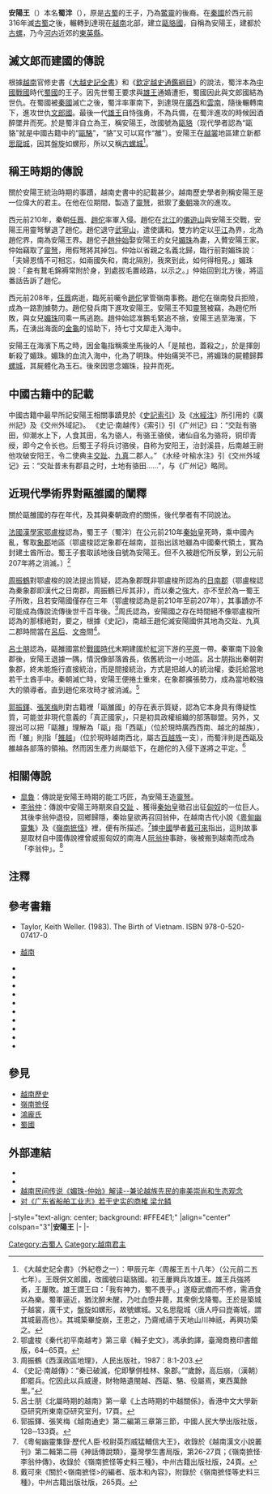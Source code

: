 {{百越君王
|名稱=安陽王<br><small>{{lang|vie|An Dương Vương}}</small>
|代數=
|前任=無
|繼任=無
|畫像=File:AnDuongVuong.jpg
|畫像大小=200px
|說明=位於[[越南|越南]][[胡志明市|胡志明市]]的安陽王雕像
|在位=－前208年
|年號=
|姓名=蜀泮
|封號=
|字=
|號=
|別名=
|出生年=
|逝世年=
|廟號=
|諡號=
|尊號=
|陵墓=
|父親=
|嫡母=
|母親=
|后妃=
|兄弟=
|姊妹=
|子女=
}}
{{越南歷史}}
'''安陽王'''（{{vie|v='''An Dương Vương'''|hn=安陽王}}）本名'''蜀泮'''（{{vie|v='''Thục Phán'''|hn=蜀泮}}），原是[[古蜀|古蜀]]的王子，乃為[[鱉靈|鱉靈]]的後裔。在[[秦國|秦國]]於西元前316年滅[[古蜀|古蜀]]之後，輾轉到達現在[[越南|越南]]北部，建立[[甌貉國|甌貉國]]，自稱為安陽王，建都於[[古螺|古螺]]，乃今[[河内|河内]]近郊的[[東英縣|東英縣]]。

==滅文郎而建國的傳說==
根據[[越南|越南]]官修史書《[[大越史記全書|大越史記全書]]》和《[[欽定越史通鑑綱目|欽定越史通鑑綱目]]》的說法，蜀泮本為[[中國|中國]][[戰國|戰國]]時代[[古蜀|蜀國]]的王子。因先世蜀王要求與[[雄王|雄王]]通婚遭拒，蜀國因此與文郎國結為世仇。在蜀國被[[秦國|秦國]]滅亡之後，蜀泮率軍南下，到達現在[[廣西|廣西]]和[[雲南|雲南]]，隨後輾轉南下，進攻世仇[[文郎國|文郎國]]。最後一代[[雄王|雄王]]自恃強勇，不為兵備，在蜀泮進攻的時候因酒醉墜井而死。於是蜀泮自立為王，稱安陽王，改國號為[[甌貉|甌貉]]（现代學者認為“甌貉”就是中國古籍中的“[[甌駱|甌駱]]”，“貉”又可以寫作“雒”）。安陽王在[[越裳|越裳]]地區建立新都[[思龍城|思龍城]]，因其盤旋如螺形，所以又稱[[古螺城|古螺城]]<ref>《大越史記全書》（外紀卷之一）：甲辰元年〈周赧王五十八年〉（公元前二五七年）。王既併文郎國，改國號曰甌貉國。初王屢興兵攻雄王。雄王兵強將勇，王屢敗。雄王謂王曰：「我有神力，蜀不畏乎。」遂廢武備而不修，需酒食以為樂。蜀軍逼近，猶沈醉未醒，乃吐血堕井薨，其衆倒戈降蜀。王於是築城于越裳，廣千丈，盤旋如螺形，故號螺城。又名思龍城〈唐人呼曰崑崙城，謂其城最高也〉。其城築畢旋崩，王患之，乃齋戒禱于天地山川神祇，再興功築之。</ref>。

== 稱王時期的傳說 ==
關於安陽王統治時期的事蹟，越南史書中的記載甚少。越南歷史學者則稱安陽王是一位偉大的君主。在他在位期間，製造了[[靈弩|靈弩]]，抵禦了[[秦朝|秦朝]]幾次的進攻。

西元前210年，秦朝[[任囂|任囂]]、[[趙佗|趙佗]]率軍入侵。趙佗在[[北江|北江]]的[[僊遊山|僊遊山]]與安陽王交戰，安陽王用靈弩擊退了趙佗。趙佗退守[[武寧山|武寧山]]，遣使講和。雙方約定以[[平江|平江]]為界，北為趙佗界，南為安陽王界。趙佗子[[趙仲始|趙仲始]]娶安陽王的女兒[[媚珠|媚珠]]為妻，入贅安陽王家。仲始竊取了[[靈弩|靈弩]]，用假弩將其掉包。仲始以省親之名義北歸，臨行前對媚珠說：「夫婦恩情不可相忘，如兩國失和，南北隔別，我來到此，如何得相見。」媚珠說：「妾有鵞毛錦褥常附於身，到處拔毛置岐路，以示之。」仲始回到北方後，將這番話告訴了趙佗。

西元前208年，[[任囂|任囂]]病逝，臨死前囑令[[趙佗|趙佗]]掌管嶺南事務。趙佗在嶺南發兵拒險，成為一路割據勢力。趙佗發兵南下進攻安陽王。安陽王不知[[靈弩|靈弩]]被竊，為趙佗所敗，與女兒[[媚珠|媚珠]]同乘一馬逃跑。趙仲始認准鵝毛緊追不捨，安陽王逃至海濱，下馬，在湧出海面的[[金龜|金龜]]的協助下，持七寸文犀走入海中。

安陽王在海濱下馬之時，因金龜指稱乘坐馬後的人「是賊也，蓋殺之」，於是揮劍斬殺了媚珠。媚珠的血流入海中，化為了明珠。仲始痛哭不已，將媚珠的屍體歸葬[[螺城|螺城]]，其屍體化為玉石。後來因思念媚珠，投井而死。

== 中國古籍中的記載 ==
中國古籍中最早所記安陽王相關事蹟見於《[[史記索引|史記索引]]》及《[[水經注|水經注]]》所引用的《廣州記》及《交州外域記》。
《史记·南越传》《索引》引《广州记》曰：“交趾有骆田，仰潮水上下，人食其田，名为骆人，有骆王骆侯，诸仙自名为骆将，铜印青绶，即今之令长也。后蜀王子将兵讨骆侯，自称为安阳王，治封溪县，后南越王尉他攻破安阳王，令二使典主[[交趾郡|交趾]]、[[九真郡|九真]]二郡人。”
《水经·叶榆水注》引《交州外域记》云：“交趾昔未有郡县之时，土地有骆田……”，与《广州记》略同。

== 近現代學術界對甌雒國的闡釋 ==
關於甌雒國的存在年代，及其與秦朝政府的關係，後代學者有不同說法。

[[法國|法國]][[漢學家|漢學家]][[鄂盧梭|鄂盧梭]]認為，蜀王子（蜀泮）在公元前210年[[秦始皇|秦始皇]]死時，乘中國內亂，奪取[[象郡_(秦代)|象郡]]地區（鄂盧梭認定象郡在越南，並指出該地雖為中國秦代領土，實為封建土酋所治。蜀王子套取該地後自號為安陽王。但不久被趙佗所反擊，到公元前207年將之消滅。）<ref>鄂盧梭《秦代初平南越考》第三章《輯子史文》，馮承鈞譯，臺灣商務印書館版，64─65頁。</ref>

[[周振鶴|周振鶴]]對鄂盧梭的說法提出質疑，認為象郡既非鄂盧梭所認為的[[日南郡|日南郡]]（鄂盧梭認為秦象郡即漢代之日南郡，周振鶴已斥其非），而以秦之強大，亦不至於為一蜀王子所敗，且若安陽國僅存在三年（鄂盧梭認為是前210年至前207年），其事蹟亦不可能成為傳說流傳後世千百年後。<ref>周振鶴《西漢政區地理》，人民出版社，1987：8:1-203.</ref>周氏認為，安陽國之存在時間絕不像鄂盧梭所認為的那樣絕對，要之，根據《史記》，南越王趙佗滅安陽國併其地為交趾、九真二郡時間當在[[呂雉|呂后]]、[[漢文帝|文帝]]間<ref>《史記·南越傳》：“秦已破滅，佗即擊併桂林、象郡。”“歲餘，高后崩，（漢朝）即罷兵。佗因此以兵威邊，財物賂遺閩越、西甌、駱、役屬焉，東西萬餘里。”</ref>。

[[呂士朋|呂士朋]]認為，甌雒國當於[[戰國時代|戰國時代]]末期建國於[[紅河|紅河]]下游的[[紅河三角洲|平原]]一帶。秦軍南下設象郡後，安陽王退據一隅，情況像部落酋長，依舊統治一小地區。呂士朋指出秦朝對象郡，終未能施行直接統治，而是間接統治，方式是把越人的統治權，委託給當地若干土酋手中。秦朝滅亡時，安陽王便捲土重來，在象郡擴張勢力，成為當地較強大的領導者。直到趙佗來攻時才被消滅。<ref>呂士朋《北屬時期的越南》第一章《上古時期的中越關係》，香港中文大學新亞研究所東南亞研究室刋，17頁。</ref>

[[郭振鐸|郭振鐸]]、[[張笑梅|張笑梅]]則對古籍裡「甌雒國」的存在表示質疑，認為它本身具有傳疑性質，可能並非現代意義的「真正國家」，只是初具政權組織的部落聯盟。另外，又提出可以把「甌雒」理解為「甌」指「西甌」（位於現時廣西西南、越北的越族），而「雒」則指「[[雒越|雒越]]」（位於現時越南西北，屬古[[百越族|百越族]]一支），而蜀泮則是西甌及雒越各部落的領袖。然而因生產力尚屬低下，在趙佗的入侵下遂將之平定。<ref>郭振鐸、張笑梅《越南通史》第二編第三章第三節，中國人民大學出版社版，128─133頁。</ref>

== 相關傳說 ==
*[[皐魯|皐魯]]：傳說是安陽王時期的能工巧匠，為安陽王造[[靈弩|靈弩]]。
*[[李翁仲|李翁仲]]：傳說中安陽王時期來自[[交趾|交趾]] 、獲得[[秦始皇|秦始皇]]徵召出征[[匈奴|匈奴]]的一位巨人。其後李翁仲退役，回鄉歸隱，秦始皇欲再召回翁仲，在越南古代小說《[[粵甸幽靈集|粵甸幽靈集]]》及《[[嶺南摭怪|嶺南摭怪]]》裡，便有所描述。<ref>《粵甸幽靈集錄·歷代人臣·校尉英烈威猛輔信大王》，收錄於《越南漢文小說叢刊》第二輯第二冊《神話傳說類》，臺灣學生書局版，第26-27頁；《嶺南摭怪·李翁仲傳》，收錄於《嶺南摭怪等史料三種》，中州古籍出版社版，24頁。</ref>據[[中國|中國]]學者[[戴可來|戴可來]]指出，這則故事是取材自中國傳說裡曾威振匈奴的南海人[[阮翁仲|阮翁仲]]事跡，後被搬到越南而成為「李翁仲」。<ref>戴可來《關於<嶺南摭怪>的編者、版本和內容》，附錄於《嶺南摭怪等史料三種》，中州古籍出版社版，265頁。</ref>

== 注釋 ==
{{reflist}}

== 參考書籍 ==
<div class="references-small">
*{{en}}Taylor, Keith Weller. (1983). The Birth of Vietnam. ISBN 978-0-520-07417-0
*{{en}} [http://www.adoptionworld.org/vietnam/viet5.html 越南]{{Wayback|url=http://www.adoptionworld.org/vietnam/viet5.html |date=20020421032010 }}
*{{zh}}{{cite book|title=《[[史記|史記]]》|author=[[司馬遷|司馬遷]]|location=[[北京|北京]]|publisher=[[中華書局|中華書局]]（1992）ISBN 978-7-101-00304-8}}
*{{zh}}{{cite book|title=《[[水經注疏|水經注疏]]》|author=[[酈道元|酈道元]]注、[[楊守敬|楊守敬]]、[[熊會貞|熊會貞]]疏|others=[[段熙仲|段熙仲]]點校、[[陳橋驛|陳橋驛]]復校|location=[[南京|南京]]|publisher=[[江蘇古籍出版社|江蘇古籍出版社]]（1999）ISBN 978-7-80519-131-7}}
*{{ja}}{{zh}}{{cite book|title=《[[大越史記全書|大越史記全書]]》|author=[[吳士連|吳士連]]等|others=[[陳荊和|陳荊和]]編校|publisher=[[東京大學|東京大學]]東洋文化硏究所附屬東洋學文獻センター（[[昭和|昭和]]59－61年）（1984－1986）}}
*{{zh}}{{cite book|title=《[[西域南海史地考證譯叢|西域南海史地考證譯叢]]》|author=[[伯希和|伯希和]]等|others=[[馮承鈞|馮承鈞]]譯|location=[[臺北|臺北]]|publisher=[[臺灣商務印書館|臺灣商務印書館]]（民國51年，1962）}}
*{{zh}}{{cite book|title=《[[秦代初平南越考|秦代初平南越考]]》|author=[[鄂盧梭|鄂盧梭]]|others=[[馮承鈞|馮承鈞]]譯|location=[[臺北|臺北]]|publisher=[[臺灣商務印書館|臺灣商務印書館]]（民國60年，1971）}}
*{{zh}}{{cite book|title=《西漢政區地理》|author=[[周振鶴|周振鶴]]|location=[[北京|北京]]|publisher=[[人民出版社|人民出版社]]（1987）}}
*{{zh}}{{cite book|title=《[[北屬時期的越南|北屬時期的越南]]》|author=[[呂士朋|呂士朋]]|location=[[香港|香港]]|publisher=[[香港中文大學新亞研究所|香港中文大學新亞研究所]]（1964）}}
*{{zh}}{{cite book|title=《越南通史》|author=[[郭振鐸|郭振鐸]]|coauthors=[[張笑梅|張笑梅]]|publisher=[[中國人民大學|中國人民大學]]出版社（2001）ISBN 978-7-300-03402-7|location=[[北京|北京]]}}
*{{zh}}{{cite book|title=《嶺南摭怪》（收錄於《嶺南摭怪等史料三種》）|author=[[武瓊|武瓊]]、[[喬富|喬富]]編纂|others=[[戴可來|戴可來]]、[[楊保筠|楊保筠]]校注|location=[[鄭州|鄭州]]|publisher=[[中州古籍出版社|中州古籍出版社]]（1991）ISBN 978-7-5348-0203-4}}
*{{zh}}{{cite book|title=《粵甸幽靈集錄》（收錄於《越南漢文小說叢刊》第二冊《傳奇類》）|location=[[臺北|臺北]]|publisher=[[臺灣學生書局|臺灣學生書局]]（[[中華民國|民國]]八十一年）（1992年）}}

</div>

==參見==
*[[越南歷史|越南歷史]]
*[[嶺南摭怪|嶺南摭怪]]
*[[鴻龐氏|鴻龐氏]]
*[[蜀國|蜀國]]

==外部連結==
{{Wikisource|嶺南摭怪/金龜傳|《嶺南摭怪》卷之二《金龜傳》}}
*{{vi}}{{zh}}{{cite web|url=http://nomfoundation.org/vn/du-an-nom/dai-viet-su-ki-toan-thu/Noi-dung-toan-van/2-Ky-nha-Thuc|title=Hội Bảo tồn Di sản chữ Nôm─《大越史記全書‧外紀全書‧蜀紀》|accessdate=2013-08-19|archive-date=2013-08-23|archive-url=https://web.archive.org/web/20130823120633/http://nomfoundation.org/vn/du-an-nom/dai-viet-su-ki-toan-thu/Noi-dung-toan-van/2-Ky-nha-Thuc|dead-url=no}}
*{{vi}}{{zh}}{{cite web|url=http://lib.nomfoundation.org/collection/1/search?csrfmiddlewaretoken=285e336ff00c9c27f3dd321e3becc4ac&query=%E6%AC%BD%E5%AE%9A%E8%B6%8A%E5%8F%B2%E9%80%9A%E9%91%91%E7%B6%B1%E7%9B%AE|title=Hội Bảo tồn Di sản chữ Nôm─《欽定越史通鑑綱目》|accessdate=2013-08-19|archive-date=2015-06-01|archive-url=https://web.archive.org/web/20150601201419/http://lib.nomfoundation.org/collection/1/search?csrfmiddlewaretoken=285e336ff00c9c27f3dd321e3becc4ac&query=%E6%AC%BD%E5%AE%9A%E8%B6%8A%E5%8F%B2%E9%80%9A%E9%91%91%E7%B6%B1%E7%9B%AE|dead-url=no}}
*[https://web.archive.org/web/20070310215247/http://www.wanfangdata.com.cn/qikan/periodical.Articles/dnyzh/dnyz2005/0505/050513.htm 越南民间传说《媚珠-仲始》解读--兼论越族先民的审美崇尚和生态观念]
*[https://web.archive.org/web/20070928014212/http://www.gzsdfz.org.cn/ycjg/2003-3/2003-3-20.htm 对《广东省船舶工业志》若干史实的商榷 梁允鳞]

{{start box}}
|-style="text-align: center; background: #FFE4E1;"
|align="center" colspan="3"|'''安陽王'''
|-
{{s-none|無|[[甌貉|甌貉]]建立}}
{{s-title|[[越南君主列表#甌貉|甌貉國君主]]|前258年—前208年}}
{{s-none|無|甌貉被[[南越國|南越]]滅亡}}
|-
{{s-before|[[鴻龐氏|鴻龐氏]]}}
{{s-title|越南君主|前258年—前208年}}
{{s-after|[[南越武帝|南越武帝]]}}
{{end box}}
{{鴻龐氏及甌貉國君主}}
{{秦末汉初人物}}
[[Category:古蜀人|Category:古蜀人]]
[[Category:越南君主|Category:越南君主]]